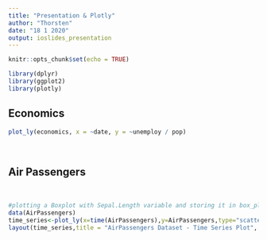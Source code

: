 ```yaml
---
title: "Presentation & Plotly"
author: "Thorsten"
date: "18 1 2020"
output: ioslides_presentation
---
```


```r
knitr::opts_chunk$set(echo = TRUE)
```

```r
library(dplyr)
library(ggplot2)
library(plotly)
```
## Economics


```r

plot_ly(economics, x = ~date, y = ~unemploy / pop)


```

&nbsp;
&nbsp;

## Air Passengers

&nbsp;
&nbsp;

```r
#plotting a Boxplot with Sepal.Length variable and storing it in box_plot 
data(AirPassengers)
time_series<-plot_ly(x=time(AirPassengers),y=AirPassengers,type="scatter",mode="lines") #defining labels and titile using layout() 
layout(time_series,title = "AirPassengers Dataset - Time Series Plot", xaxis = list(title = "Time"), yaxis = list(title = "Passengers"))
```

